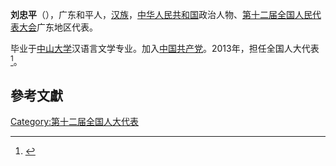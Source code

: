 '''刘忠平'''（{{bd|1966年||}}），广东和平人，[[汉族|汉族]]，[[中华人民共和国|中华人民共和国]]政治人物、[[第十二届全国人民代表大会|第十二届全国人民代表大会]]广东地区代表。

毕业于[[中山大学|中山大学]]汉语言文学专业。加入[[中国共产党|中国共产党]]。2013年，担任全国人大代表<ref>{{cite news|title=全国人大代表信息-刘忠平|url=http://210.82.31.1:8084/delegate/viewDelegate.action?dbid=121793|accessdate=2013-04-05|newspaper=全国人大网|archive-url=https://web.archive.org/web/20160305223002/http://www.npc.gov.cn/delegate/viewDelegate.action?dbid=121793|archive-date=2016-03-05|dead-url=yes}}</ref>。

==參考文獻==
{{reflist}}
{{中国政治人物小作品}}

[[Category:第十二届全国人大代表|Category:第十二届全国人大代表]]